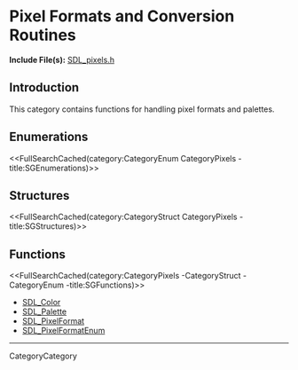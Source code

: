
= Pixel Formats and Conversion Routines =
'''Include File(s):''' [https://github.com/libsdl-org/SDL/blob/SDL2/include/SDL_pixels.h SDL_pixels.h]


== Introduction ==

This category contains functions for handling pixel formats and palettes.

== Enumerations ==
<<FullSearchCached(category:CategoryEnum CategoryPixels -title:SGEnumerations)>>

== Structures ==
<<FullSearchCached(category:CategoryStruct CategoryPixels -title:SGStructures)>>

== Functions ==
<<FullSearchCached(category:CategoryPixels -CategoryStruct -CategoryEnum -title:SGFunctions)>>

<!-- BEGIN CATEGORY LIST -->
* [[SDL_Color]]
* [[SDL_Palette]]
* [[SDL_PixelFormat]]
* [[SDL_PixelFormatEnum]]
<!-- END CATEGORY LIST -->
----
CategoryCategory
